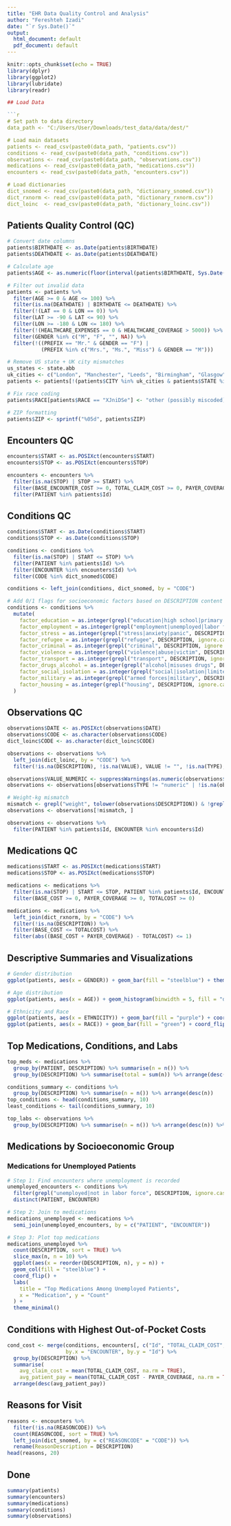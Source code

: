```yaml
---
title: "EHR Data Quality Control and Analysis"
author: "Fereshteh Izadi"
date: "`r Sys.Date()`"
output:
  html_document: default
  pdf_document: default
---
```


```r
knitr::opts_chunk$set(echo = TRUE)
library(dplyr)
library(ggplot2)
library(lubridate)
library(readr)

## Load Data

```r
# Set path to data directory
data_path <- "C:/Users/User/Downloads/test_data/data/dest/"

# Load main datasets
patients <- read_csv(paste0(data_path, "patients.csv"))
conditions <- read_csv(paste0(data_path, "conditions.csv"))
observations <- read_csv(paste0(data_path, "observations.csv"))
medications <- read_csv(paste0(data_path, "medications.csv"))
encounters <- read_csv(paste0(data_path, "encounters.csv"))

# Load dictionaries
dict_snomed <- read_csv(paste0(data_path, "dictionary_snomed.csv"))
dict_rxnorm <- read_csv(paste0(data_path, "dictionary_rxnorm.csv"))
dict_loinc  <- read_csv(paste0(data_path, "dictionary_loinc.csv"))
```

## Patients Quality Control (QC)

```r
# Convert date columns
patients$BIRTHDATE <- as.Date(patients$BIRTHDATE)
patients$DEATHDATE <- as.Date(patients$DEATHDATE)

# Calculate age
patients$AGE <- as.numeric(floor(interval(patients$BIRTHDATE, Sys.Date()) / years(1)))

# Filter out invalid data
patients <- patients %>%
  filter(AGE >= 0 & AGE <= 100) %>%
  filter(is.na(DEATHDATE) | BIRTHDATE <= DEATHDATE) %>%
  filter(!(LAT == 0 & LON == 0)) %>%
  filter(LAT >= -90 & LAT <= 90) %>%
  filter(LON >= -180 & LON <= 180) %>%
  filter(!(HEALTHCARE_EXPENSES == 0 & HEALTHCARE_COVERAGE > 5000)) %>%
  filter(GENDER %in% c("M", "F", "", NA)) %>%
  filter(!((PREFIX == "Mr." & GENDER == "F") | 
           (PREFIX %in% c("Mrs.", "Ms.", "Miss") & GENDER == "M")))

# Remove US state + UK city mismatches
us_states <- state.abb
uk_cities <- c("London", "Manchester", "Leeds", "Birmingham", "Glasgow", "Liverpool")
patients <- patients[!(patients$CITY %in% uk_cities & patients$STATE %in% us_states), ]

# Fix race coding
patients$RACE[patients$RACE == "XJniDSe"] <- "other (possibly miscoded)"

# ZIP formatting
patients$ZIP <- sprintf("%05d", patients$ZIP)
```

## Encounters QC

```r
encounters$START <- as.POSIXct(encounters$START)
encounters$STOP <- as.POSIXct(encounters$STOP)

encounters <- encounters %>%
  filter(is.na(STOP) | STOP >= START) %>%
  filter(BASE_ENCOUNTER_COST >= 0, TOTAL_CLAIM_COST >= 0, PAYER_COVERAGE >= 0) %>%
  filter(PATIENT %in% patients$Id)
```

## Conditions QC

```r
conditions$START <- as.Date(conditions$START)
conditions$STOP <- as.Date(conditions$STOP)

conditions <- conditions %>%
  filter(is.na(STOP) | START <= STOP) %>%
  filter(PATIENT %in% patients$Id) %>%
  filter(ENCOUNTER %in% encounters$Id) %>%
  filter(CODE %in% dict_snomed$CODE)

conditions <- left_join(conditions, dict_snomed, by = "CODE")

# Add 0/1 flags for socioeconomic factors based on DESCRIPTION content
conditions <- conditions %>%
  mutate(
    factor_education = as.integer(grepl("education|high school|primary school|higher education", DESCRIPTION, ignore.case = TRUE)),
    factor_employment = as.integer(grepl("employment|unemployed|labor force", DESCRIPTION, ignore.case = TRUE)),
    factor_stress = as.integer(grepl("stress|anxiety|panic", DESCRIPTION, ignore.case = TRUE)),
    factor_refugee = as.integer(grepl("refugee", DESCRIPTION, ignore.case = TRUE)),
    factor_criminal = as.integer(grepl("criminal", DESCRIPTION, ignore.case = TRUE)),
    factor_violence = as.integer(grepl("violence|abuse|victim", DESCRIPTION, ignore.case = TRUE)),
    factor_transport = as.integer(grepl("transport", DESCRIPTION, ignore.case = TRUE)),
    factor_drugs_alcohol = as.integer(grepl("alcohol|misuses drugs", DESCRIPTION, ignore.case = TRUE)),
    factor_social_isolation = as.integer(grepl("social|isolation|limited contact", DESCRIPTION, ignore.case = TRUE)),
    factor_military = as.integer(grepl("armed forces|military", DESCRIPTION, ignore.case = TRUE)),
    factor_housing = as.integer(grepl("housing", DESCRIPTION, ignore.case = TRUE))
  )


```

## Observations QC

```r
observations$DATE <- as.POSIXct(observations$DATE)
observations$CODE <- as.character(observations$CODE)
dict_loinc$CODE <- as.character(dict_loinc$CODE)

observations <- observations %>%
  left_join(dict_loinc, by = "CODE") %>%
  filter(!is.na(DESCRIPTION), !is.na(VALUE), VALUE != "", !is.na(TYPE), TYPE != "")

observations$VALUE_NUMERIC <- suppressWarnings(as.numeric(observations$VALUE))
observations <- observations[observations$TYPE != "numeric" | !is.na(observations$VALUE_NUMERIC), ]

# Weight-kg mismatch
mismatch <- grepl("weight", tolower(observations$DESCRIPTION)) & !grepl("kg", tolower(observations$UNITS))
observations <- observations[!mismatch, ]

observations <- observations %>%
  filter(PATIENT %in% patients$Id, ENCOUNTER %in% encounters$Id)
```

## Medications QC

```r
medications$START <- as.POSIXct(medications$START)
medications$STOP <- as.POSIXct(medications$STOP)

medications <- medications %>%
  filter(is.na(STOP) | START <= STOP, PATIENT %in% patients$Id, ENCOUNTER %in% encounters$Id) %>%
  filter(BASE_COST >= 0, PAYER_COVERAGE >= 0, TOTALCOST >= 0)

medications <- medications %>%
  left_join(dict_rxnorm, by = "CODE") %>%
  filter(!is.na(DESCRIPTION)) %>%
  filter(BASE_COST <= TOTALCOST) %>%
  filter(abs((BASE_COST + PAYER_COVERAGE) - TOTALCOST) <= 1)
```

## Descriptive Summaries and Visualizations

```r
# Gender distribution
ggplot(patients, aes(x = GENDER)) + geom_bar(fill = "steelblue") + theme_minimal()

# Age distribution
ggplot(patients, aes(x = AGE)) + geom_histogram(binwidth = 5, fill = "darkorange") + theme_minimal()

# Ethnicity and Race
ggplot(patients, aes(x = ETHNICITY)) + geom_bar(fill = "purple") + coord_flip() + theme_minimal()
ggplot(patients, aes(x = RACE)) + geom_bar(fill = "green") + coord_flip() + theme_minimal()
```

## Top Medications, Conditions, and Labs

```r
top_meds <- medications %>%
  group_by(PATIENT, DESCRIPTION) %>% summarise(n = n()) %>%
  group_by(DESCRIPTION) %>% summarise(total = sum(n)) %>% arrange(desc(total)) %>% head(10)

conditions_summary <- conditions %>%
  group_by(DESCRIPTION) %>% summarise(n = n()) %>% arrange(desc(n))
top_conditions <- head(conditions_summary, 10)
least_conditions <- tail(conditions_summary, 10)

top_labs <- observations %>%
  group_by(DESCRIPTION) %>% summarise(n = n()) %>% arrange(desc(n)) %>% head(10)
```

## Medications by Socioeconomic Group

### Medications for Unemployed Patients

```r

# Step 1: Find encounters where unemployment is recorded
unemployed_encounters <- conditions %>%
  filter(grepl("unemployed|not in labor force", DESCRIPTION, ignore.case = TRUE)) %>%
  distinct(PATIENT, ENCOUNTER)

# Step 2: Join to medications
medications_unemployed <- medications %>%
  semi_join(unemployed_encounters, by = c("PATIENT", "ENCOUNTER"))

# Step 3: Plot top medications
medications_unemployed %>%
  count(DESCRIPTION, sort = TRUE) %>%
  slice_max(n, n = 10) %>%
  ggplot(aes(x = reorder(DESCRIPTION, n), y = n)) +
  geom_col(fill = "steelblue") +
  coord_flip() +
  labs(
    title = "Top Medications Among Unemployed Patients",
    x = "Medication", y = "Count"
  ) +
  theme_minimal()
```




## Conditions with Highest Out-of-Pocket Costs

```r
cond_cost <- merge(conditions, encounters[, c("Id", "TOTAL_CLAIM_COST", "PAYER_COVERAGE")],
                   by.x = "ENCOUNTER", by.y = "Id") %>%
  group_by(DESCRIPTION) %>%
  summarise(
    avg_claim_cost = mean(TOTAL_CLAIM_COST, na.rm = TRUE),
    avg_patient_pay = mean(TOTAL_CLAIM_COST - PAYER_COVERAGE, na.rm = TRUE)) %>%
  arrange(desc(avg_patient_pay))
```

## Reasons for Visit

```r
reasons <- encounters %>%
  filter(!is.na(REASONCODE)) %>%
  count(REASONCODE, sort = TRUE) %>%
  left_join(dict_snomed, by = c("REASONCODE" = "CODE")) %>%
  rename(ReasonDescription = DESCRIPTION)
head(reasons, 20)
```

## Done

```r
summary(patients)
summary(encounters)
summary(medications)
summary(conditions)
summary(observations)
```
